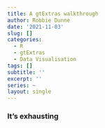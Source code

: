 ```yaml
---
title: A gtExtras walkthrough
author: Robbie Dunne
date: '2021-11-03'
slug: []
categories:
  - R
  - gtExtras
  - Data Visualisation
tags: []
subtitle: ''
excerpt: ''
series: ~
layout: single
---
```


### It's exhausting